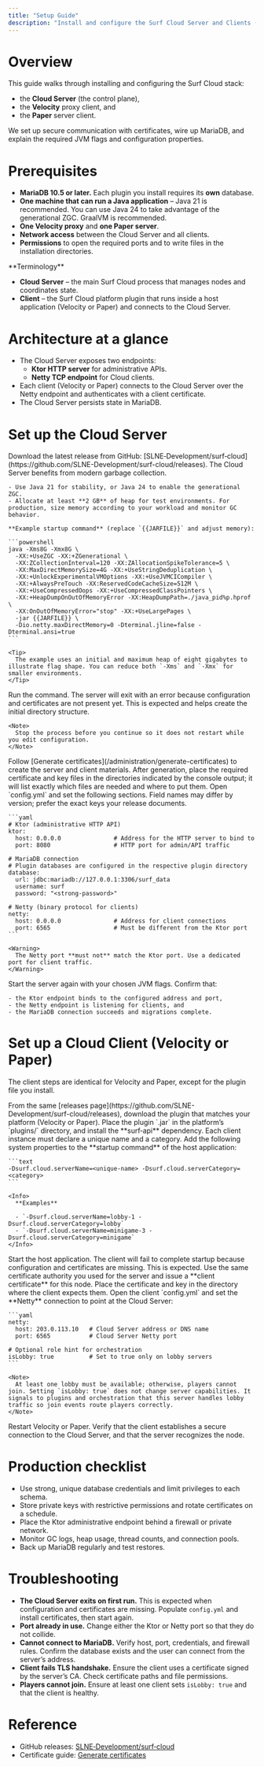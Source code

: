 ```yaml
---
title: "Setup Guide"
description: "Install and configure the Surf Cloud Server and Clients (Velocity and Paper) with MariaDB, Java, and certificates."
---
```


# Overview

This guide walks through installing and configuring the Surf Cloud stack:

- the **Cloud Server** (the control plane),
- the **Velocity** proxy client, and
- the **Paper** server client.

We set up secure communication with certificates, wire up MariaDB, and explain the required JVM flags and configuration properties.

# Prerequisites

- **MariaDB 10.5 or later.** Each plugin you install requires its **own** database.
- **One machine that can run a Java application** – Java 21 is recommended. You can use Java 24 to take advantage of the generational ZGC. GraalVM is recommended.
- **One Velocity proxy** and **one Paper server**.
- **Network access** between the Cloud Server and all clients.
- **Permissions** to open the required ports and to write files in the installation directories.

<Info>
  **Terminology**

  - **Cloud Server** – the main Surf Cloud process that manages nodes and coordinates state.
  - **Client** – the Surf Cloud platform plugin that runs inside a host application (Velocity or Paper) and connects to the Cloud Server.
</Info>

# Architecture at a glance

- The Cloud Server exposes two endpoints:
  - **Ktor HTTP server** for administrative APIs.
  - **Netty TCP endpoint** for Cloud clients.
- Each client (Velocity or Paper) connects to the Cloud Server over the Netty endpoint and authenticates with a client certificate.
- The Cloud Server persists state in MariaDB.

# Set up the Cloud Server

<Steps>
  <Step title="Download the latest launcher">
    Download the latest release from GitHub: [SLNE‑Development/surf‑cloud](https://github.com/SLNE-Development/surf-cloud/releases).
  </Step>
  <Step title="Choose JVM and memory settings">
    The Cloud Server benefits from modern garbage collection.

    - Use Java 21 for stability, or Java 24 to enable the generational ZGC.
    - Allocate at least **2 GB** of heap for test environments. For production, size memory according to your workload and monitor GC behavior.

    **Example startup command** (replace `{{JARFILE}}` and adjust memory):

    ```powershell
    java -Xms8G -Xmx8G \
      -XX:+UseZGC -XX:+ZGenerational \
      -XX:ZCollectionInterval=120 -XX:ZAllocationSpikeTolerance=5 \
      -XX:MaxDirectMemorySize=4G -XX:+UseStringDeduplication \
      -XX:+UnlockExperimentalVMOptions -XX:+UseJVMCICompiler \
      -XX:+AlwaysPreTouch -XX:ReservedCodeCacheSize=512M \
      -XX:+UseCompressedOops -XX:+UseCompressedClassPointers \
      -XX:+HeapDumpOnOutOfMemoryError -XX:HeapDumpPath=./java_pid%p.hprof \
      -XX:OnOutOfMemoryError="stop" -XX:+UseLargePages \
      -jar {{JARFILE}} \
      -Dio.netty.maxDirectMemory=0 -Dterminal.jline=false -Dterminal.ansi=true
    ```

    <Tip>
      The example uses an initial and maximum heap of eight gigabytes to illustrate flag shape. You can reduce both `-Xms` and `-Xmx` for smaller environments.
    </Tip>
  </Step>
  <Step title="Start once to generate the baseline files">
    Run the command. The server will exit with an error because configuration and certificates are not present yet. This is expected and helps create the initial directory structure.

    <Note>
      Stop the process before you continue so it does not restart while you edit configuration.
    </Note>
  </Step>
  <Step title="Generate certificates and place them in the correct folders">
    Follow [Generate certificates](/administration/generate-certificates) to create the server and client materials. After generation, place the required certificate and key files in the directories indicated by the console output; it will list exactly which files are needed and where to put them.
  </Step>
  <Step title="Edit the server configuration (config.yml)">
    Open `config.yml` and set the following sections. Field names may differ by version; prefer the exact keys your release documents.

    ```yaml
    # Ktor (administrative HTTP API)
    ktor:
      host: 0.0.0.0               # Address for the HTTP server to bind to
      port: 8080                  # HTTP port for admin/API traffic
    
    # MariaDB connection
    # Plugin databases are configured in the respective plugin directory
    database:
      url: jdbc:mariadb://127.0.0.1:3306/surf_data
      username: surf
      password: "<strong-password>"
    
    # Netty (binary protocol for clients)
    netty:
      host: 0.0.0.0               # Address for client connections
      port: 6565                  # Must be different from the Ktor port
    ```

    <Warning>
      The Netty port **must not** match the Ktor port. Use a dedicated port for client traffic.
    </Warning>
  </Step>
  <Step title="Save and start the Cloud Server">
    Start the server again with your chosen JVM flags. Confirm that:

    - the Ktor endpoint binds to the configured address and port,
    - the Netty endpoint is listening for clients, and
    - the MariaDB connection succeeds and migrations complete.
  </Step>
</Steps>

# Set up a Cloud Client (Velocity or Paper)

The client steps are identical for Velocity and Paper, except for the plugin file you install.

<Steps>
  <Step title="Download the platform‑specific plugin">
    From the same [releases page](https://github.com/SLNE-Development/surf-cloud/releases), download the plugin that matches your platform (Velocity or Paper).
  </Step>
  <Step title="Install the plugin and the Surf API dependency">
    Place the plugin `.jar` in the platform’s `plugins/` directory, and install the **surf‑api** dependency.
  </Step>
  <Step title="Set required JVM system properties">
    Each client instance must declare a unique name and a category. Add the following system properties to the **startup command** of the host application:

    ```text
    -Dsurf.cloud.serverName=<unique-name> -Dsurf.cloud.serverCategory=<category>
    ```

    <Info>
      **Examples**

      - `-Dsurf.cloud.serverName=lobby-1 -Dsurf.cloud.serverCategory=lobby`
      - `-Dsurf.cloud.serverName=minigame-3 -Dsurf.cloud.serverCategory=minigame`
    </Info>
  </Step>
  <Step title="Start once to generate the client files">
    Start the host application. The client will fail to complete startup because configuration and certificates are missing. This is expected.
  </Step>
  <Step title="Create a client certificate and place it in the client folder">
    Use the same certificate authority you used for the server and issue a **client certificate** for this node. Place the certificate and key in the directory where the client expects them.
  </Step>
  <Step title="Edit the client configuration">
    Open the client `config.yml` and set the **Netty** connection to point at the Cloud Server:

    ```yaml
    netty:
      host: 203.0.113.10   # Cloud Server address or DNS name
      port: 6565           # Cloud Server Netty port
    
    # Optional role hint for orchestration
    isLobby: true          # Set to true only on lobby servers
    ```

    <Note>
      At least one lobby must be available; otherwise, players cannot join. Setting `isLobby: true` does not change server capabilities. It signals to plugins and orchestration that this server handles lobby traffic so join events route players correctly.
    </Note>
  </Step>
  <Step title="Save and restart the client host">
    Restart Velocity or Paper. Verify that the client establishes a secure connection to the Cloud Server, and that the server recognizes the node.
  </Step>
</Steps>

# Production checklist

- Use strong, unique database credentials and limit privileges to each schema.
- Store private keys with restrictive permissions and rotate certificates on a schedule.
- Place the Ktor administrative endpoint behind a firewall or private network.
- Monitor GC logs, heap usage, thread counts, and connection pools.
- Back up MariaDB regularly and test restores.

# Troubleshooting

- **The Cloud Server exits on first run.** This is expected when configuration and certificates are missing. Populate `config.yml` and install certificates, then start again.
- **Port already in use.** Change either the Ktor or Netty port so that they do not collide.
- **Cannot connect to MariaDB.** Verify host, port, credentials, and firewall rules. Confirm the database exists and the user can connect from the server’s address.
- **Client fails TLS handshake.** Ensure the client uses a certificate signed by the server’s CA. Check certificate paths and file permissions.
- **Players cannot join.** Ensure at least one client sets `isLobby: true` and that the client is healthy.

# Reference

- GitHub releases: [SLNE‑Development/surf‑cloud](https://github.com/SLNE-Development/surf-cloud/releases)
- Certificate guide: [Generate certificates](/administration/generate-certificates)
